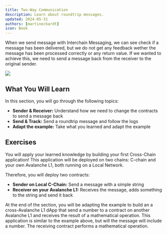 ```yaml
---
title: Two-Way Communication
description: Learn about roundtrip messages.
updated: 2024-05-31
authors: [martineckardt]
icon: Book
---
```


When we send message with Interchain Messaging, we can see check if a message has been delivered, but we do not get any feedback wether the message has been processed correctly or any return value. If we wanted to achieve this, we need to send a message back from the receiver to the original sender.

![](/common-images/teleporter/two-way-communication.png)

## What You Will Learn

In this section, you will go through the following topics:

- **Sender & Receiver:** Understand how we need to change the contracts to send a message back
- **Send & Track:** Send a roundtrip message and follow the logs
- **Adapt the example:** Take what you learned and adapt the example

## Exercises
You will apply your learned knowledge by building your first Cross-Chain application! This application will be deployed on two chains: C-chain and your own Avalanche L1, both running on a Local Network.

Therefore, you will deploy two contracts:

- **Sender on Local C-Chain:** Send a message with a simple string
- **Receiver on your Avalanche L1:** Receives the message, adds something to the string and send it back

At the end of the section, you will be adapting the example to build an a cross-Avalanche L1 dApp that send a number to a contract on another Avalanche L1 and receives the result of a mathematical operation. This application is similar to the example above, but will the message will include a number. The receiving contract performs a mathematical operation. 